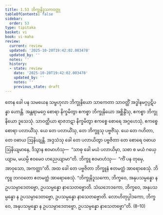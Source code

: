 ```yaml
---
title: 1.53 ဘိက္ခုနိဒူသကဝတ္ထု
tableOfContents: false
sidebar:
  order: 53
type: tipitaka
basket: vi
book: vi-maha
review:
  current: review
  updated: '2025-10-20T19:42:02.003478'
  updated_by: ''
  notes: ''
  history:
  - state: review
    date: '2025-10-20T19:42:02.003478'
    updated_by: ''
    notes: ''
    previous_state: draft
---
```



<DynamicBreadcrumb />


<ReviewStatus review={frontmatter.review} showDetails={true} />

<HypothesisAnnotation frontmatter={frontmatter} />

<Division number="115" book="vi-maha" e="ch" v="3" p="123">

<Paragraph number="489" book="vi-maha">
တေန ခေါ ပန သမယေန သမ္ဗဟုလာ ဘိက္ခုနိယော သာကေတာ သာဝတ္ထိံ အဒ္ဓါနမဂ္ဂပ္ပဋိပန္နာ ဟောန္တိ. အန္တရာမဂ္ဂေ စောရာ နိက္ခမိတွာ ဧကစ္စာ ဘိက္ခုနိယော အစ္ဆိန္ဒိံသု, ဧကစ္စာ ဘိက္ခုနိယော ဒူသေသုံ. သာဝတ္ထိယာ ရာဇဘဋာ နိက္ခမိတွာ ဧကစ္စေ စောရေ အဂ္ဂဟေသုံ, ဧကစ္စေ စောရာ ပလာယိံသု. ယေ တေ ပလာယိံသု, တေ ဘိက္ခူသု ပဗ္ဗဇိံသု. ယေ တေ ဂဟိတာ, တေ ဝဓာယ ဩနိယျန္တိ. အဒ္ဒသံသု ခေါ တေ ပလာယိတွာ ပဗ္ဗဇိတာ တေ စောရေ ဝဓာယ ဩနိယျမာနေ, ဒိသွာန ဧဝမာဟံသု—  “သာဓု ခေါ မယံ ပလာယိမှာ, သစာ စ မယံ ဂယှေယျာမ, မယမ္ပိ ဧဝမေဝ ဟညေယျာမာ”တိ. ဘိက္ခူ ဧဝမာဟံသု—  “ကိံ ပန တုမှေ, အာဝုသော, အကတ္ထာ”တိ. အထ ခေါ တေ ပဗ္ဗဇိတာ ဘိက္ခူနံ ဧတမတ္ထံ အာရောစေသုံ. ဘိက္ခူ ဘဂဝတော ဧတမတ္ထံ အာရောစေသုံ. “ဘိက္ခုနိဒူသကော, ဘိက္ခဝေ, အနုပသမ္ပန္နော န ဥပသမ္ပာဒေတဗ္ဗော, ဥပသမ္ပန္နော နာသေတဗ္ဗောတိ. သံဃဘေဒကော, ဘိက္ခဝေ, အနုပသမ္ပန္နော န ဥပသမ္ပာဒေတဗ္ဗော, ဥပသမ္ပန္နော နာသေတဗ္ဗောတိ. လောဟိတုပ္ပါဒကော, ဘိက္ခဝေ, အနုပသမ္ပန္နော န ဥပသမ္ပာဒေတဗ္ဗော, ဥပသမ္ပန္နော နာသေတဗ္ဗော”တိ. (8–10)
</Paragraph>
</Division>